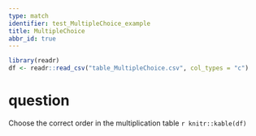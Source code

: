 ```yaml
---
type: match
identifier: test_MultipleChoice_example
title: MultipleChoice
abbr_id: true
---
```


```r
library(readr)
df <- readr::read_csv("table_MultipleChoice.csv", col_types = "c")

```
# question
Choose the correct order in the multiplication table
`r knitr::kable(df)`

